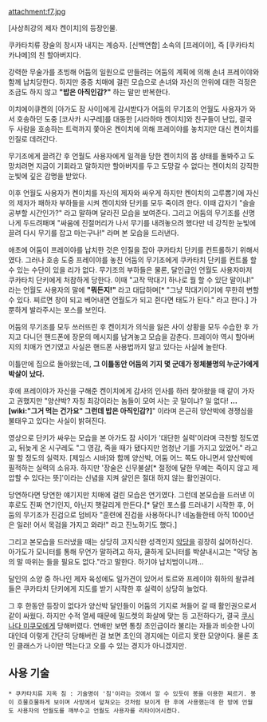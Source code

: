 attachment:f7.jpg

[사상최강의 제자 켄이치]의 등장인물.

쿠카타치류 장술의 창시자 내지는 계승자. [신백연합] 소속의 [프레이야], 즉 [쿠카타치 카나메]의 친 할아버지다.

강력한 무술가를 초빙해 어둠의 일원으로 만들려는 어둠의 계획에 의해 손녀 프레이야와 함께 납치당한다. 하지만 중증 치매에 걸린 모습으로 손녀와 자신의 안위에 대한 걱정은 조금도 하지 않고 '''"밥은 아직인감?"''' 하는 말만 반복한다.

이치에이큐켄의 [아가도 잠 사이]에게 감시받다가 어둠의 무기조의 언월도 사용자가 와서 호송하던 도중 [코사카 시구레]를 대동한 [시라하마 켄이치]와 친구들이 난입, 결국 두 사람을 호송하는 트럭까지 쫓아온 켄이치에 의해 프레이야를 놓치지만 대신 켄이치를 인질로 데려간다.

무기조에게 끌려간 후 언월도 사용자에게 일격을 당한 켄이치의 몸 상태를 돌봐주고 도망치려면 지금이 기회라고 말하지만 할아버지를 두고 도망갈 수 없다는 켄이치의 강직한 눈빛에 깊은 감명을 받았다. 

이후 언월도 사용자가 켄이치를 자신의 제자와 싸우게 하지만 켄이치의 고루뽑기에 자신의 제자가 패하자 부하들을 시켜 켄이치와 단키를 모두 죽이려 한다. 이때 갑자기 "슬슬 공부할 시간인가?" 라고 말하며 달라진 모습을 보여준다. 그리고 어둠의 무기조를 신명나게 두드려패며 "싸움에 진절머리가 나서 무기를 내려놓으려 했다만 네 강직한 눈빛에 끌려 다시 무기를 잡고 마는구나!" 라며 본 모습을 드러낸다.

애초에 어둠이 프레이야를 납치한 것은 인질을 잡아 쿠카타치 단키를 컨트롤하기 위해서였다. 그러나 호송 도중 프레이야를 놓친 어둠의 무기조에게 쿠카타치 단키를 컨트롤 할 수 있는 수단이 있을 리가 없다. 무기조의 부하들은 물론, 달인급인 언월도 사용자마저 쿠카타치 단키에게 처참하게 당한다. 이때 "고작 막대기 하나로 뭘 할 수 있단 말이냐!" 라는 언월도 사용자의 말에 '''"뭐든지!"''' 라고 대답하며[* "그냥 막대기이기에 무한히 변할 수 있다. 찌르면 창이 되고 베어내면 언월도가 되고 쥔다면 태도가 된다." 라고 한다.] 가뿐하게 발라주시는 포스를 보인다.

어둠의 무기조를 모두 쓰러뜨린 후 켄이치가 의식을 잃은 사이 상황을 모두 수습한 후 가지고 다니던 핸드폰에 장문의 메시지를 남겨놓고 모습을 감춘다. 프레이야 역시 할아버지의 치매가 연기였고 사실은 핸드폰 사용법까지 알고 있다는 사실에 놀란다. 

이틀만에 집으로 돌아왔는데, '''그 이틀동안 어둠의 기지 몇 군데가 정체불명의 누군가에게 박살이 났다.'''

후에 프레이야가 자신을 구해준 켄이치에게 감사의 인사를 하러 찾아왔을 때 같이 가자고 권했지만 "양산박? 자칭 최강이라는 놈들이 모여 사는 곳 말이냐? 일 없다! '''...[wiki:"그거 먹는 건가요" 그런데 밥은 아직인감?]'''" 이라며 은근히 양산박에 경쟁심을 불태우고 있다는 사실이 밝혀진다.

영상으로 단키가 싸우는 모습을 본 아가도 잠 사이가 '대단한 실력'이라며 극찬할 정도였고, 뒤늦게 온 시구레도 "그 영감, 죽을 때가 됐다지만 엄청난 기를 가지고 있었어." 라고 말 할 정도의 실력자. [제임스 시바]와 함께 양산박, 어둠 어느 쪽도 아니면서 양산박에 필적하는 실력의 소유자. 하지만 '장술은 신무불살[* 절정에 달한 무예는 죽이지 않고 제압할 수 있다는 뜻]'이라는 신념을 지켜 살인은 절대 하지 않는 활인권이다.

당연하다면 당연한 얘기지만 치매에 걸린 모습은 연기였다. 그런데 본모습을 드러낸 이후로도 진짜 연기인지, 아닌지 햇갈리게 만든다.[* 달인 포스를 드러내기 시작한 후, 어둠의 무기조가 진검으로 덤비자 "훈련에 진검을 사용하다니? 네놈들한테 아직 1000년은 일러! 어서 목검을 가지고 와라!" 라고 진노하기도 했다.]

그리고 본모습을 드러냈을 때는 상당히 고지식한 성격인지 [[악당]]을 굉장히 싫어하신다. 아가도가 모니터를 통해 무언가 말하려고 하자, 쿨하게 모니터를 박살내시고는 "악당 놈의 말 따위는 들을 필요도 없다."라고 말한다. 하기야 납치범이니까...

달인의 소양 중 하나인 제자 육성에도 일가견이 있어서 토르와 프레이야 휘하의 왈큐레들은 쿠카타치 단키에게 지도를 받기 시작한 후 실력이 상당히 늘었다.

그 후 한동안 등장이 없다가 양산박 달인들이 어둠의 기지로 쳐들어 갈 때 활인권으로서 같이 싸웠다. 하지만 수적 열세 때문에 밀드렛의 화살에 맞는 등 고전하다가, 결국 [[쿠시나다 미쿠모]]에게 당해버렸다. 연배만 보면 통칭 초인급이라 불리는 자들과 비슷한 나이대인데 이렇게 간단히 당해버린 걸 보면 초인의 경지에는 이르지 못한 모양이다. 물론 초인 클래스가 나이만 먹는다고 오를 수 있는 경지가 아니겠지만.

== 사용 기술 ==
 * 쿠카타치류 지옥 침 : 기술명이 '침'이라는 것에서 알 수 있듯이 봉을 이용한 찌르기. 봉이 흐물흐물하게 보이며 사방에서 덮쳐오는 것처럼 보이게 한 후에 사용했는데 한 방에 언월도 사용자의 언월도를 깨부수고 언월도 사용자를 리타이어시켰다.
